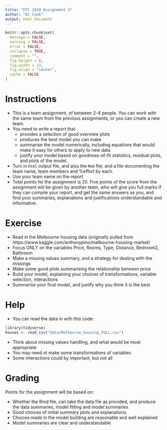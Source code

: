 ```yaml
---
title: "ETC 1010 Assignment 3"
author: "Di Cook"
output: html_document
---
```


```r
knitr::opts_chunk$set(
  message = FALSE,
  warning = FALSE,
  error = FALSE, 
  collapse = TRUE,
  comment = "",
  fig.height = 8,
  fig.width = 12,
  fig.align = "center",
  cache = FALSE
)
```



# Instructions

- This is a team assignment, of between 2-4 people. You can work with the same team from the previous assignments, or you can create a new team. 
- You need to write a report that 
    - provides a selection of good overview plots 
    - produces the best model you can make
    - summarise the model numerically, including equations that would make it easy for others to apply to new data
    - justify your model based on goodness-of-fit statistics, residual plots, and plots of the model.
- Turn in `html` output file, and also the `Rmd` file, and a file documenting the team name, team members and %effort by each.
- Use your team name on the report
- Total points for the assignment is 20. Five points of the score from the assignment will be given by another team, who will give you full marks if they can compile your report, and get the same answers as you, and find your summaries, explanations and justifications understandable and informative.

# Exercise

- Read in the Melbourne housing data (originally pulled from https://www.kaggle.com/anthonypino/melbourne-housing-market)
- Focus ONLY on the variables Price, Rooms, Type, Distance, Bedroom2, Bathroom 
- Make a missing values summary, and a strategy for dealing with the missings
- Make some good plots summarising the relationship between price
- Build your model, explaining your choices of transformations, variable selection, interactions 
- Summarise your final model, and justify why you think it is the best

# Help

- You can read the data in with this code:

```r
library(tidyverse)
houses <- read_csv("data/Melbourne_housing_FULL.csv")
```
- Think about missing values handling, and what would be most appropriate
- You may need ot make some transformations of variables
- Some interactions could by important, but not all

# Grading

Points for the assignment will be based on:

- Whether the Rmd file, can take the data file as provided, and produce the data summaries, model fitting and model summaries
- Good choices of initial summary plots and explanations
- Choices made in the model building are reasonable and well explained
- Model summaries are clear and understandable
